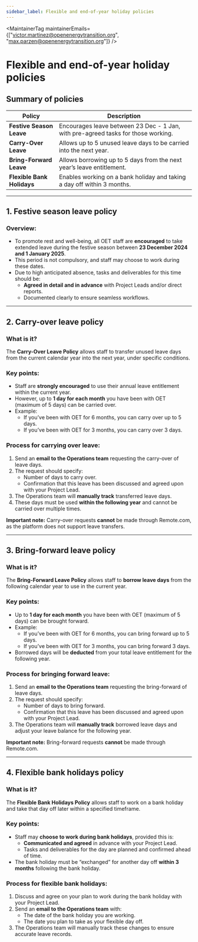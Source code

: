 ```yaml
---
sidebar_label: Flexible and end-of-year holiday policies
---
```



<MaintainerTag maintainerEmails={["victor.martinez@openenergytransition.org", "max.parzen@openenergytransition.org"]} />

# Flexible and end-of-year holiday policies

## Summary of policies

| **Policy**                  | **Description**                                                                 |
|-----------------------------|-------------------------------------------------------------------------------|
| **Festive Season Leave**    | Encourages leave between 23 Dec - 1 Jan, with pre-agreed tasks for those working. |
| **Carry-Over Leave**        | Allows up to 5 unused leave days to be carried into the next year.             |
| **Bring-Forward Leave**     | Allows borrowing up to 5 days from the next year’s leave entitlement.          |
| **Flexible Bank Holidays**  | Enables working on a bank holiday and taking a day off within 3 months.        |

---

## 1. Festive season leave policy

### Overview:
- To promote rest and well-being, all OET staff are **encouraged** to take extended leave during the festive season between **23 December 2024 and 1 January 2025**.  
- This period is not compulsory, and staff may choose to work during these dates.  
- Due to high anticipated absence, tasks and deliverables for this time should be:  
  - **Agreed in detail and in advance** with Project Leads and/or direct reports.  
  - Documented clearly to ensure seamless workflows.

---

## 2. Carry-over leave policy

### What is it?
The **Carry-Over Leave Policy** allows staff to transfer unused leave days from the current calendar year into the next year, under specific conditions.  

### Key points:
- Staff are **strongly encouraged** to use their annual leave entitlement within the current year.  
- However, up to **1 day for each month** you have been with OET (maximum of 5 days) can be carried over.  
- Example:  
  - If you’ve been with OET for 6 months, you can carry over up to 5 days.  
  - If you’ve been with OET for 3 months, you can carry over 3 days.  

### Process for carrying over leave:
1. Send an **email to the Operations team** requesting the carry-over of leave days.  
2. The request should specify:  
   - Number of days to carry over.  
   - Confirmation that this leave has been discussed and agreed upon with your Project Lead.  
3. The Operations team will **manually track** transferred leave days.  
4. These days must be used **within the following year** and cannot be carried over multiple times.  

**Important note:**
Carry-over requests **cannot** be made through Remote.com, as the platform does not support leave transfers.

---

## 3. Bring-forward leave policy

### What is it?
The **Bring-Forward Leave Policy** allows staff to **borrow leave days** from the following calendar year to use in the current year.  

### Key points:
- Up to **1 day for each month** you have been with OET (maximum of 5 days) can be brought forward.  
- Example:  
  - If you’ve been with OET for 6 months, you can bring forward up to 5 days.  
  - If you’ve been with OET for 3 months, you can bring forward 3 days.  
- Borrowed days will be **deducted** from your total leave entitlement for the following year.

### Process for bringing forward leave:
1. Send an **email to the Operations team** requesting the bring-forward of leave days.  
2. The request should specify:  
   - Number of days to bring forward.  
   - Confirmation that this leave has been discussed and agreed upon with your Project Lead.  
3. The Operations team will **manually track** borrowed leave days and adjust your leave balance for the following year.

**Important note:**
Bring-forward requests **cannot** be made through Remote.com.

---

## 4. Flexible bank holidays policy

### What is it?
The **Flexible Bank Holidays Policy** allows staff to work on a bank holiday and take that day off later within a specified timeframe.  

### Key points:
- Staff may **choose to work during bank holidays**, provided this is:  
  - **Communicated and agreed** in advance with your Project Lead.  
  - Tasks and deliverables for the day are planned and confirmed ahead of time.  
- The bank holiday must be “exchanged” for another day off **within 3 months** following the bank holiday.  

### Process for flexible bank holidays:
1. Discuss and agree on your plan to work during the bank holiday with your Project Lead.  
2. Send an **email to the Operations team** with:  
   - The date of the bank holiday you are working.  
   - The date you plan to take as your flexible day off.  
3. The Operations team will manually track these changes to ensure accurate leave records.


